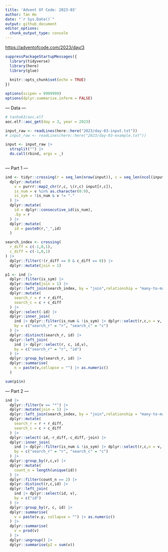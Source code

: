 ```yaml
---
title: 'Advent Of Code: 2023-03'
author: Tan Ho
date: "`r Sys.Date()`"
output: github_document
editor_options: 
  chunk_output_type: console
---
```


<https://adventofcode.com/2023/day/3>

```r
suppressPackageStartupMessages({
  library(tidyverse)
  library(here)
  library(glue)
  
  knitr::opts_chunk$set(echo = TRUE)
})

options(scipen = 9999999)
options(dplyr.summarise.inform = FALSE)
```

--- Data ---

```r
# tanho63/aoc.elf
aoc.elf::aoc_get(day = 3, year = 2023)
```

```r
input_raw <- readLines(here::here("2023/day-03-input.txt"))
# input_raw <- readLines(here::here("2023/day-03-example.txt"))

input <- input_raw |> 
  strsplit("") |> 
  do.call(rbind, args = _)
  
```

--- Part 1 ---

```r
ind <- tidyr::crossing(r = seq_len(nrow(input)), c = seq_len(ncol(input))) |> 
  dplyr::mutate(
    v = purrr::map2_chr(r,c, \(r,c) input[r,c]),
    is_num = v %in% as.character(0:9),
    is_sym = !is_num & v != "."
  ) |> 
  dplyr::mutate(
    id = dplyr::consecutive_id(is_num),
    .by = r
  ) |> 
  dplyr::mutate(
    id = paste0(r,"_",id)
  )

search_index <- crossing(
  r_diff = c(-1,0,1),
  c_diff = c(-1,0,1)
) |> 
  dplyr::filter(!(r_diff == 0 & c_diff == 0)) |> 
  dplyr::mutate(join = 1)

p1 <- ind |> 
  dplyr::filter(is_sym) |> 
  dplyr::mutate(join = 1) |> 
  dplyr::left_join(search_index, by = "join",relationship = "many-to-many") |> 
  dplyr::mutate(
    search_r = r + r_diff,
    search_c = c + c_diff
  ) |> 
  dplyr::select(-id) |> 
  dplyr::inner_join(
    ind |> dplyr::filter(is_num & !is_sym) |> dplyr::select(r,c,n = v, id), 
    by = c("search_r" = "r", "search_c" = "c")
  ) |> 
  dplyr::distinct(search_r, id) |> 
  dplyr::left_join(
    ind |> dplyr::select(r, c, id,v), 
    by = c("search_r" = "r", "id")
  ) |> 
  dplyr::group_by(search_r, id) |> 
  dplyr::summarise(
    n = paste(v,collapse = "") |> as.numeric() 
  )

sum(p1$n)

```

--- Part 2 ---

```r
ind |> 
  dplyr::filter(v == "*") |> 
  dplyr::mutate(join = 1) |> 
  dplyr::left_join(search_index, by = "join",relationship = "many-to-many") |> 
  dplyr::mutate(
    search_r = r + r_diff,
    search_c = c + c_diff
  ) |> 
  dplyr::select(-id,-r_diff,-c_diff,-join) |> 
  dplyr::inner_join(
    ind |> dplyr::filter(is_num & !is_sym) |> dplyr::select(r,c,n = v, id), 
    by = c("search_r" = "r", "search_c" = "c")
  ) |> 
  dplyr::group_by(r,c,v) |> 
  dplyr::mutate(
    count_n = length(unique(id))
  ) |> 
  dplyr::filter(count_n == 2) |> 
  dplyr::distinct(r,c,id) |> 
  dplyr::left_join(
    ind |> dplyr::select(id, v), 
    by = c("id")
  ) |> 
  dplyr::group_by(r, c, id) |> 
  dplyr::summarise(
    v = paste(v.y, collapse = "") |> as.numeric()
  ) |> 
  dplyr::summarise(
    v = prod(v)
  ) |> 
  dplyr::ungroup() |> 
  dplyr::summarise(p2 = sum(v))
```


